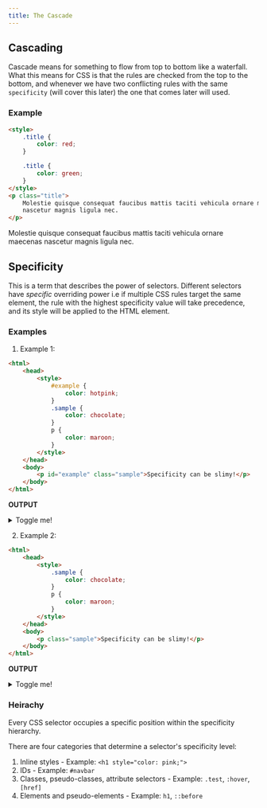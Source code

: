 ```yaml
---
title: The Cascade
---
```



## Cascading

Cascade means for something to flow from top to bottom like a waterfall. What this means for CSS is that the rules are checked from the top to the bottom, and whenever we have two conflicting rules with the same `specificity` (will cover this later) the one that comes later will used.

### Example

```html
<style>
    .title {
        color: red;
    }

    .title {
        color: green;
    }
</style>
<p class="title">
    Molestie quisque consequat faucibus mattis taciti vehicula ornare maecenas
    nascetur magnis ligula nec.
</p>
```

<HtmlOutput>
    <p style={{ color: "green" }}>
        Molestie quisque consequat faucibus mattis taciti vehicula ornare
        maecenas nascetur magnis ligula nec.
    </p>
</HtmlOutput>

## Specificity

This is a term that describes the power of selectors. Different selectors have _specific_ overriding power i.e if multiple CSS rules target the same element, the rule with the highest specificity value will take precedence, and its style will be applied to the HTML element.

### Examples

1. Example 1:

```html
<html>
    <head>
        <style>
            #example {
                color: hotpink;
            }
            .sample {
                color: chocolate;
            }
            p {
                color: maroon;
            }
        </style>
    </head>
    <body>
        <p id="example" class="sample">Specificity can be slimy!</p>
    </body>
</html>
```

**OUTPUT**

<details>
    <summary>Toggle me!</summary>
    <HtmlOutput>
        <p id="example" className="sample" style={{ color: "hotpink" }}>
            Specificity can be slimy.
        </p>
    </HtmlOutput>
    The `id` selector has a higher specificity than both `.class` and element
    selector.
</details>

2. Example 2:

```html
<html>
    <head>
        <style>
            .sample {
                color: chocolate;
            }
            p {
                color: maroon;
            }
        </style>
    </head>
    <body>
        <p class="sample">Specificity can be slimy!</p>
    </body>
</html>
```

**OUTPUT**

<details>
    <summary>Toggle me!</summary>
    <HtmlOutput>
        <p className="sample" style={{ color: "chocolate" }}>
            Specificity can be slimy!
        </p>
    </HtmlOutput>
    The `.class` selector has a higher specificity than an element selector.
</details>

### Heirachy

Every CSS selector occupies a specific position within the specificity hierarchy.

There are four categories that determine a selector's specificity level:

1. Inline styles - Example: `<h1 style="color: pink;">`
2. IDs - Example: `#navbar`
3. Classes, pseudo-classes, attribute selectors - Example: `.test`, `:hover`, `[href]`
4. Elements and pseudo-elements - Example: `h1`, `::before`
